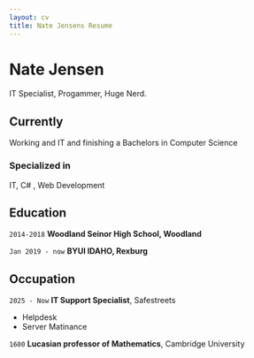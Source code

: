 ```yaml
---
layout: cv
title: Nate Jensens Resume
---
```

# Nate Jensen
IT Specialist, Progammer, Huge Nerd.

<!-- <div id="webaddress">
<a href="isaac@applesdofall.org">isaac@applesdofall.org</a>
| <a href="http://en.wikipedia.org/wiki/Isaac_Newton">My wikipedia page</a>
</div> -->


## Currently

Working and IT and finishing a Bachelors in Computer Science

### Specialized in

IT, C# , Web Development



## Education

`2014-2018`
__Woodland Seinor High School, Woodland__

`Jan 2019 - now`
__BYUI IDAHO, Rexburg__


## Occupation

`2025 - Now`
__IT Support Specialist__, Safestreets

- Helpdesk
- Server Matinance

`1600`
__Lucasian professor of Mathematics__, Cambridge University



<!-- ### Footer

Last updated: May 2013 -->